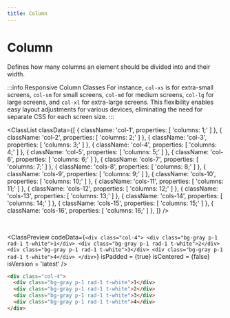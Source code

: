 ```yaml
---
title: Column
---
```



# Column

Defines how many columns an element should be divided into and their width.

:::info Responsive Column Classes
For instance, `col-xs` is for extra-small screens, `col-sm` for small screens, `col-md` for medium screens, `col-lg` for large screens, and `col-xl` for extra-large screens. This flexibility enables easy layout adjustments for various devices, eliminating the need for separate CSS for each screen size.
:::

<ClassList
  classData={[
    {
      className: 'col-1',
      properties: [
        'columns: 1;'
      ]
    },
    {
      className: 'col-2',
      properties: [
        'columns: 2;'
      ]
    },
    {
      className: 'col-3',
      properties: [
        'columns: 3;'
      ]
    },
    {
      className: 'col-4',
      properties: [
        'columns: 4;'
      ]
    },
    {
      className: 'col-5',
      properties: [
        'columns: 5;'
      ]
    },
    {
      className: 'col-6',
      properties: [
        'columns: 6;'
      ]
    },
    {
      className: 'cols-7',
      properties: [
        'columns: 7;'
      ]
    },
    {
      className: 'cols-8',
      properties: [
        'columns: 8;'
      ]
    },
    {
      className: 'cols-9',
      properties: [
        'columns: 9;'
      ]
    },
    {
      className: 'cols-10',
      properties: [
        'columns: 10;'
      ]
    },
    {
      className: 'cols-11',
      properties: [
        'columns: 11;'
      ]
    },
    {
      className: 'cols-12',
      properties: [
        'columns: 12;'
      ]
    },
    {
      className: 'cols-13',
      properties: [
        'columns: 13;'
      ]
    },
    {
      className: 'cols-14',
      properties: [
        'columns: 14;'
      ]
    },
    {
      className: 'cols-15',
      properties: [
        'columns: 15;'
      ]
    },
    {
      className: 'cols-16',
      properties: [
        'columns: 16;'
      ]
    },
  ]}
/>

<br />

<ClassPreview
  codeData={`
    <div class="col-4">
      <div class="bg-gray p-1 rad-1 t-white">1</div>
      <div class="bg-gray p-1 rad-1 t-white">2</div>
      <div class="bg-gray p-1 rad-1 t-white">3</div>
      <div class="bg-gray p-1 rad-1 t-white">4</div>
    </div>
  `}
  isPadded = {true}
  isCentered = {false}
  isVersion = 'latest'
/>

```html
<div class="col-4">
  <div class="bg-gray p-1 rad-1 t-white">1</div>
  <div class="bg-gray p-1 rad-1 t-white">2</div>
  <div class="bg-gray p-1 rad-1 t-white">3</div>
  <div class="bg-gray p-1 rad-1 t-white">4</div>
</div>
```
